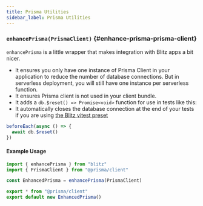 ```yaml
---
title: Prisma Utilities
sidebar_label: Prisma Utilities
---
```


### `enhancePrisma(PrismaClient)` {#enhance-prisma-prisma-client}

`enhancePrisma` is a little wrapper that makes integration with Blitz apps
a bit nicer.

- It ensures you only have one instance of Prisma Client in your
  application to reduce the number of database connections. But in
  serverless deployment, you will still have one instance per serverless
  function.
- It ensures Prisma client is not used in your client bundle.
- It adds a `db.$reset() => Promise<void>` function for use in tests like
  this:
- It automatically closes the database connection at the end of your tests
  if you are using [the Blitz vitest preset](./testing)

```ts copy
beforeEach(async () => {
  await db.$reset()
})
```

#### Example Usage

```ts copy
import { enhancePrisma } from "blitz"
import { PrismaClient } from "@prisma/client"

const EnhancedPrisma = enhancePrisma(PrismaClient)

export * from "@prisma/client"
export default new EnhancedPrisma()
```
